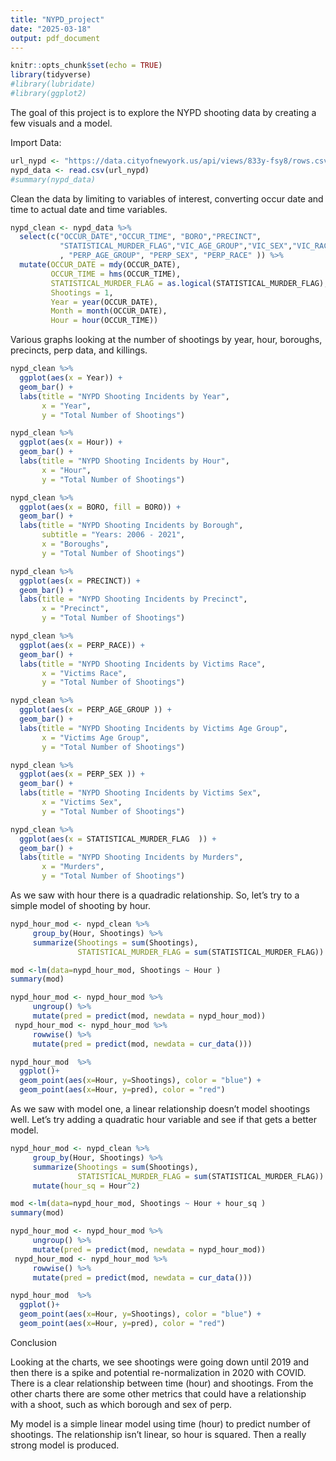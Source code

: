 ---
title: "NYPD_project"
date: "2025-03-18"
output: pdf_document
---

```{r setup, include=FALSE}
knitr::opts_chunk$set(echo = TRUE)
library(tidyverse)
#library(lubridate)
#library(ggplot2)
```

The goal of this project is to explore the NYPD shooting data by creating a few visuals and a model.

Import Data:
```{r get_data}
url_nypd <- "https://data.cityofnewyork.us/api/views/833y-fsy8/rows.csv?accessType=DOWNLOAD"
nypd_data <- read.csv(url_nypd)
#summary(nypd_data)
```

Clean the data by limiting to variables of interest, converting occur date and time to actual date and time variables.
```{r clean_data}
nypd_clean <- nypd_data %>%
  select(c("OCCUR_DATE","OCCUR_TIME", "BORO","PRECINCT",
           "STATISTICAL_MURDER_FLAG","VIC_AGE_GROUP","VIC_SEX","VIC_RACE"
           , "PERP_AGE_GROUP", "PERP_SEX", "PERP_RACE" )) %>%
  mutate(OCCUR_DATE = mdy(OCCUR_DATE),
         OCCUR_TIME = hms(OCCUR_TIME),
         STATISTICAL_MURDER_FLAG = as.logical(STATISTICAL_MURDER_FLAG),
         Shootings = 1,
         Year = year(OCCUR_DATE),
         Month = month(OCCUR_DATE),
         Hour = hour(OCCUR_TIME))
```

Various graphs looking at the number of shootings by year, hour, boroughs, precincts, perp data, and killings.  
```{r graph1}
nypd_clean %>%
  ggplot(aes(x = Year)) +
  geom_bar() +
  labs(title = "NYPD Shooting Incidents by Year",
       x = "Year",
       y = "Total Number of Shootings")
```

```{r graph_hr}
nypd_clean %>%
  ggplot(aes(x = Hour)) +
  geom_bar() +
  labs(title = "NYPD Shooting Incidents by Hour",
       x = "Hour",
       y = "Total Number of Shootings")
```

```{r graph2}
nypd_clean %>%
  ggplot(aes(x = BORO, fill = BORO)) +
  geom_bar() +
  labs(title = "NYPD Shooting Incidents by Borough",
       subtitle = "Years: 2006 - 2021",
       x = "Boroughs",
       y = "Total Number of Shootings")

```

```{r graph3}
nypd_clean %>%
  ggplot(aes(x = PRECINCT)) +
  geom_bar() +
  labs(title = "NYPD Shooting Incidents by Precinct",
       x = "Precinct",
       y = "Total Number of Shootings")
```


```{r graph4}
nypd_clean %>%
  ggplot(aes(x = PERP_RACE)) +
  geom_bar() +
  labs(title = "NYPD Shooting Incidents by Victims Race",
       x = "Victims Race",
       y = "Total Number of Shootings")
```

```{r graph5}
nypd_clean %>%
  ggplot(aes(x = PERP_AGE_GROUP )) +
  geom_bar() +
  labs(title = "NYPD Shooting Incidents by Victims Age Group",
       x = "Victims Age Group",
       y = "Total Number of Shootings")
```

```{r graph6}
nypd_clean %>%
  ggplot(aes(x = PERP_SEX )) +
  geom_bar() +
  labs(title = "NYPD Shooting Incidents by Victims Sex",
       x = "Victims Sex",
       y = "Total Number of Shootings")
```

```{r graph7}
nypd_clean %>%
  ggplot(aes(x = STATISTICAL_MURDER_FLAG  )) +
  geom_bar() +
  labs(title = "NYPD Shooting Incidents by Murders",
       x = "Murders",
       y = "Total Number of Shootings")
```

As we saw with hour there is a quadradic relationship.  So, let's try to a simple model of shooting by  hour.
```{r model}
nypd_hour_mod <- nypd_clean %>%
     group_by(Hour, Shootings) %>%
     summarize(Shootings = sum(Shootings),
               STATISTICAL_MURDER_FLAG = sum(STATISTICAL_MURDER_FLAG))

mod <-lm(data=nypd_hour_mod, Shootings ~ Hour )
summary(mod)

nypd_hour_mod <- nypd_hour_mod %>% 
     ungroup() %>% 
     mutate(pred = predict(mod, newdata = nypd_hour_mod))
 nypd_hour_mod <- nypd_hour_mod %>% 
     rowwise() %>% 
     mutate(pred = predict(mod, newdata = cur_data()))
```

```{r model_graph}
nypd_hour_mod  %>%
  ggplot()+
  geom_point(aes(x=Hour, y=Shootings), color = "blue") +
  geom_point(aes(x=Hour, y=pred), color = "red")
```

As we saw with model one, a linear relationship doesn't model shootings well.  Let's try adding a quadratic hour variable and see if that gets a better model.  

```{r model_2}
nypd_hour_mod <- nypd_clean %>%
     group_by(Hour, Shootings) %>%
     summarize(Shootings = sum(Shootings),
               STATISTICAL_MURDER_FLAG = sum(STATISTICAL_MURDER_FLAG)) %>% 
     mutate(hour_sq = Hour^2)

mod <-lm(data=nypd_hour_mod, Shootings ~ Hour + hour_sq )
summary(mod)

nypd_hour_mod <- nypd_hour_mod %>% 
     ungroup() %>% 
     mutate(pred = predict(mod, newdata = nypd_hour_mod))
 nypd_hour_mod <- nypd_hour_mod %>% 
     rowwise() %>% 
     mutate(pred = predict(mod, newdata = cur_data()))
```


```{r model_graph2}
nypd_hour_mod  %>%
  ggplot()+
  geom_point(aes(x=Hour, y=Shootings), color = "blue") +
  geom_point(aes(x=Hour, y=pred), color = "red")
```

Conclusion

Looking at the charts, we see shootings were going down until 2019 and then there is a spike and potential re-normalization in 2020 with COVID.  There is a clear relationship between time (hour) and shootings.  From the other charts there are some other metrics that could have a relationship with a shoot, such as which borough and sex of perp.

My model is a simple linear model using time (hour) to predict number of shootings.  The relationship isn't linear, so hour is squared.  Then a really strong model is produced. 